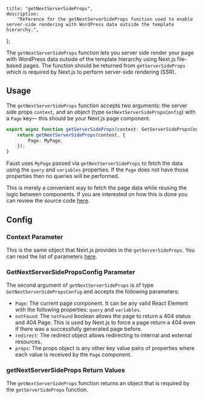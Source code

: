 	title: "getNextServerSideProps",
	description:
		"Reference for the getNextServerSideProps function used to enable server-side rendering with WordPress data outside the template hierarchy.",
};

The `getNextServerSideProps` function lets you server side render your page with WordPress data outside of the template hierarchy using Next.js file-based pages. The function should be returned from `getServerSideProps` which is required by Next.js to perform server-side rendering (SSR).

## Usage

The `getNextServerSideProps` function accepts two arguments: the server side props `context`, and an object (type `GetNextServerSidePropsConfig`) with a `Page` key— this should be your Next.js page component.

```ts
export async function getServerSideProps(context: GetServerSidePropsContext) {
	return getNextServerSideProps(context, {
		Page: MyPage,
	});
}
```

Faust uses `MyPage` passed via `getNextServerSideProps` to fetch the data using the `query` and `variables` properties. If the `Page` does not have those properties then no queries will be performed.

This is merely a convenient way to fetch the page data while reusing the logic between components. If you are interested on how this is done you can review the source code [here](https://github.com/wpengine/faustjs/blob/canary/packages/faustwp-core/src/getProps.ts#L98).

## Config

### Context Parameter

This is the same object that Next.js provides in the `getServerSideProps`. You can read the list of parameters [here](https://nextjs.org/docs/api-reference/data-fetching/get-server-side-props#context-parameter).

### GetNextServerSidePropsConfig Parameter

The second argument of `getNextServerSideProps` is of type `GetNextServerSidePropsConfig` and accepts the following parameters:

- `Page`: The current page component. It can be any valid React Element with the following properties: `query` and `variables`.
- `notFound`: The `notFound` boolean allows the page to return a 404 status and 404 Page. This is used by Next.js to force a page return a 404 even if there was a successfully generated page before.
- `redirect`: The redirect object allows redirecting to internal and external resources.
- `props`: The props object is any other key value pairs of properties where each value is received by the `Page` component.

### getNextServerSideProps Return Values

The `getNextServerSideProps` function returns an object that is required by the `getServerSideProps` function.
